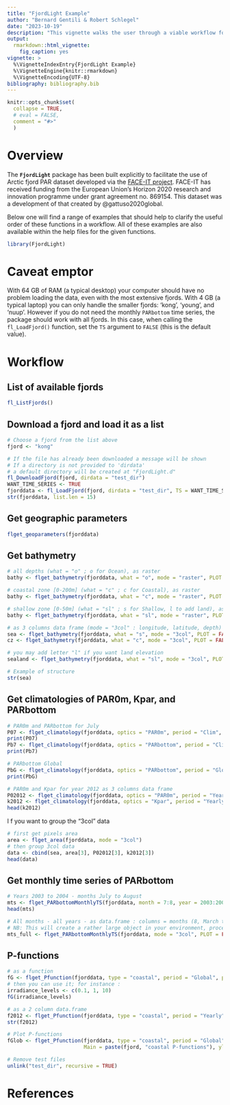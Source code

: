 ```yaml
---
title: "FjordLight Example"
author: "Bernard Gentili & Robert Schlegel"
date: "2023-10-19"
description: "This vignette walks the user through a viable workflow for using the functions within this package to work with the PAR dataset."
output: 
  rmarkdown::html_vignette:
    fig_caption: yes
vignette: >
  %\VignetteIndexEntry{FjordLight Example}
  %\VignetteEngine{knitr::rmarkdown}
  %\VignetteEncoding{UTF-8}
bibliography: bibliography.bib
---
```


```r
knitr::opts_chunk$set(
  collapse = TRUE,
  # eval = FALSE,
  comment = "#>"
  )
```

# Overview

The __`FjordLight`__ package has been built explicitly to facilitate the use of Arctic fjord PAR dataset developed via the [FACE-IT project](https://www.face-it-project.eu/). FACE-IT has received funding from the European Union's Horizon 2020 research and innovation programme under grant agreement no. 869154. This dataset was a development of that created by @gattuso2020global.

Below one will find a range of examples that should help to clarify the useful order of these functions in a workflow. All of these examples are also available within the help files for the given functions.

```r
library(FjordLight)
```

# Caveat emptor

With 64 GB of RAM (a typical desktop) your computer should have no problem loading the data, even with the most extensive fjords. With 4 GB (a typical laptop) you can only handle the smaller fjords: 'kong', 'young', and 'nuup'. However if you do not need the monthly `PARbottom` time series, the package should work with all fjords. In this case, when calling the `fl_LoadFjord()` function, set the `TS` argument to `FALSE` (this is the default value).

# Workflow

## List of available fjords
```r
fl_ListFjords()
```

## Download a fjord and load it as a list

```r
# Choose a fjord from the list above
fjord <- "kong"

# If the file has already been downloaded a message will be shown
# If a directory is not provided to 'dirdata' 
# a default directory will be created at "FjordLight.d"
fl_DownloadFjord(fjord, dirdata = "test_dir")
WANT_TIME_SERIES <- TRUE
fjorddata <- fl_LoadFjord(fjord, dirdata = "test_dir", TS = WANT_TIME_SERIES)
str(fjorddata, list.len = 15)
```

## Get geographic parameters

```r
flget_geoparameters(fjorddata)
```

## Get bathymetry

```r
# all depths (what = "o" ; o for Ocean), as raster
bathy <- flget_bathymetry(fjorddata, what = "o", mode = "raster", PLOT = TRUE)

# coastal zone [0-200m] (what = "c" ; c for Coastal), as raster
bathy <- flget_bathymetry(fjorddata, what = "c", mode = "raster", PLOT = TRUE)

# shallow zone [0-50m] (what = "sl" ; s for Shallow, l to add land), as raster
bathy <- flget_bathymetry(fjorddata, what = "sl", mode = "raster", PLOT = TRUE)

# as 3 columns data frame (mode = "3col" : longitude, latitude, depth)
sea <- flget_bathymetry(fjorddata, what = "s", mode = "3col", PLOT = FALSE)
cz <- flget_bathymetry(fjorddata, what = "c", mode = "3col", PLOT = FALSE)

# you may add letter "l" if you want land elevation
sealand <- flget_bathymetry(fjorddata, what = "sl", mode = "3col", PLOT = FALSE)

# Example of structure
str(sea)
```

## Get climatologies of PAR0m, Kpar, and PARbottom

```r
# PAR0m and PARbottom for July
P07 <- flget_climatology(fjorddata, optics = "PAR0m", period = "Clim", month = 7, PLOT = TRUE)
print(P07)
Pb7 <- flget_climatology(fjorddata, optics = "PARbottom", period = "Clim", month = 7, PLOT = TRUE)
print(Pb7)

# PARbottom Global
PbG <- flget_climatology(fjorddata, optics = "PARbottom", period = "Global", PLOT = TRUE)
print(PbG)

# PAR0m and Kpar for year 2012 as 3 columns data frame
P02012 <- flget_climatology(fjorddata, optics = "PAR0m", period = "Yearly", year = 2012, mode = "3col")
k2012 <- flget_climatology(fjorddata, optics = "Kpar", period = "Yearly", year = 2012, mode = "3col")
head(k2012)
```

I f you want to group the "3col" data

```r
# first get pixels area
area <- flget_area(fjorddata, mode = "3col")
# then group 3col data
data <- cbind(sea, area[3], P02012[3], k2012[3])
head(data)
```

## Get monthly time series of PARbottom

```r
# Years 2003 to 2004 - months July to August
mts <- flget_PARbottomMonthlyTS(fjorddata, month = 7:8, year = 2003:2004, PLOT = TRUE)
head(mts)
```

```r
# All months - all years - as data.frame : columns = months (8, March to October) * years (20, 2003 to 2022) + 2 (lon lat) = 162
# NB: This will create a rather large object in your environment, proceed with caution
mts_full <- flget_PARbottomMonthlyTS(fjorddata, mode = "3col", PLOT = FALSE)
```

## P-functions

```r
# as a function
fG <- flget_Pfunction(fjorddata, type = "coastal", period = "Global", plot = FALSE)
# then you can use it; for instance :
irradiance_levels <- c(0.1, 1, 10)
fG(irradiance_levels)

# as a 2 column data.frame
f2012 <- flget_Pfunction(fjorddata, type = "coastal", period = "Yearly", year = 2012, mode = "2col")
str(f2012)

# Plot P-functions
fGlob <- flget_Pfunction(fjorddata, type = "coastal", period = "Global", PLOT = TRUE, lty = 1, col = 1, lwd = 2, 
                         Main = paste(fjord, "coastal P-functions"), ylim = c(0, 50))
```

```r
# Remove test files
unlink("test_dir", recursive = TRUE)
```

# References
